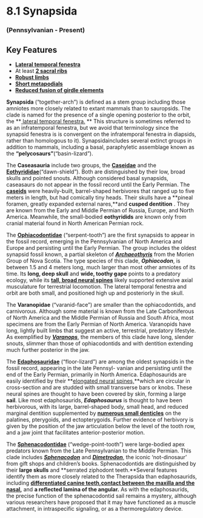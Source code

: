 # 8.1 Synapsida


### (Pennsylvanian - Present)


## Key Features



*   **[Lateral temporal fenestra](#97_dimetrodonlimbatusskull)**
*   At least **[2 sacral ribs](#421_caseabroiliipostcrania)**
*   **[Robust limbs](#462_cotylorhynchuswhole)**
*   **[Short metapodials](#424_caseametapodials)**
*   **[Reduced fusion of girdle elements](#429_ophiacodonpelvis)**

**Synapsida** (“together-arch”) is defined as a stem group including those amniotes more closely related to extant mammals than to sauropsids. The clade is named for the presence of a single opening posterior to the orbit, the **[ lateral temporal fenestra.](#97_dimetrodonlimbatusskull) ** This structure is sometimes referred to as an infratemporal fenestra, but we avoid that terminology since the synapsid fenestra is is convergent on the infratemporal fenestra in diapsids, rather than homologous to it). Synapsidaincludes several extinct groups in addition to mammals, including a basal, paraphyletic assemblage known as the **“pelycosaurs”**(“basin-lizard”).

The **Caseasauria** include two groups, the **[Caseidae](#462_cotylorhynchuswhole)** and the **[Eothyrididae](#427_eothyrisskull)**(“dawn-shield”). Both are distinguished by their low, broad skulls and pointed snouts. Although considered basal synapsids, caseasaurs do not appear in the fossil record until the Early Permian. The **[caseids](#426_caseaskull)** were heavily-built, barrel-shaped herbivores that ranged up to five meters in length, but had comically tiny heads. Their skulls have a **pineal foramen, greatly expanded external nares,**and **cusped dentition** . They are known from the Early and Middle Permian of Russia, Europe, and North America. Meanwhile, the small-bodied **eothyridids** are known only from cranial material found in North American Permian rock.

The **[Ophiacodontidae](#71_ophiacodonverts)** (“serpent-tooth”) are the first synapsids to appear in the fossil record, emerging in the Pennsylvanian of North America and Europe and persisting until the Early Permian. The group includes the oldest synapsid fossil known, a partial skeleton of **_[Archaeothyris](#428_archaeothyrisflorensisskull)_** from the Morien Group of Nova Scotia. The type species of this clade, **_Ophiacodon_**, is between 1.5 and 4 meters long, much larger than most other amniotes of its time. Its **long, deep skull** and **wide, toothy gape** points to a predatory ecology, while its **[tall, broad neural spines](#71_ophiacodonverts)** likely supported extensive axial musculature for terrestrial locomotion.  The lateral temporal fenestra and orbit are both small, and positioned high up and posteriorly in the skull.

The **Varanopidae** (“varanid-face”) are smaller than the ophiacodontids, and carnivorous. Although some material is known from the Late Carboniferous of North America and the Middle Permian of Russia and South Africa, most specimens are from the Early Permian of North America. Varanopids have long, lightly built limbs that suggest an active, terrestrial, predatory lifestyle. As exemplified by **_[Varanops](#431_varanopsbrevirostriswhole)_**, the members of this clade have long, slender snouts, slimmer than those of ophiacodontids and with dentition extending much further posterior in the jaw.

The **[Edaphosauridae](#432_edaphosauruspogoniaswhole)** (“floor-lizard”) are among the oldest synapsids in the fossil record, appearing in the late Pennsyl- vanian and persisting until the end of the Early Permian, primarily in North America. Edaphosaurids are easily identified by their **[elongated neural spines,](#73_edaphosaurusspine)**which are circular in cross-section and are studded with small transverse bars or knobs. These neural spines are thought to have been covered by skin, forming a large **sail**. Like most edaphosaurids, **_Edaphosaurus_** is thought to have been herbivorous, with its large, barrel-shaped body, small head, and reduced marginal dentition supplemented by **[numerous small denticles](#433_edaphosaurusdenticles)** on the palatines, pterygoids, and ectopterygoids. Further evidence of herbivory is given by the position of the jaw articulation below the level of the tooth row, and a jaw joint that facilitates anterior-posterior motion.

The **[Sphenacodontidae](#97_dimetrodonlimbatusskull)** (“wedge-point-tooth”) were large-bodied apex predators known from the Late Pennsylvanian to the Middle Permian. This clade includes **_[Sphenacodon](#434_sphenacodonferoxwhole)_** and **_[Dimetrodon](#435_dimetrodonwhole)_**, the iconic ‘not-dinosaur’ from gift shops and children’s books. Sphenacodontids are distinguished by their **large skulls** and **serrated ziphodont teeth.**Several features identify them as more closely related to the Therapsida than edaphosaurids, including **[differentiated canine teeth](#438_dimetrodonanderyopsskulls),[contact between the maxilla and the nasal](#437_sphenacodonferoxskulldiagram),** and **a reflected lamina of the angular.** As with the edaphosaurids, the precise function of the sphenacodontid sail remains a mystery, although various researchers have proposed that it may have functioned as a muscle attachment, in intraspecific signaling, or as a thermoregulatory device.
